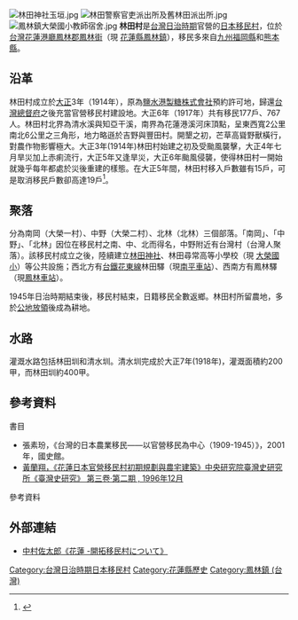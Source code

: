 [[File:林田神社玉垣.jpg|thumb]]
[[File:林田警察官吏派出所及舊林田派出所.jpg|thumb]]
[[File:鳳林鎮大榮國小教師宿舍.jpg|thumb]]
'''林田村'''是[[台灣日治時期|台灣日治時期]]官營的[[台灣日治時期日本移民村|日本移民村]]，位於[[台灣|台灣]][[花蓮港廳|花蓮港廳]][[鳳林郡|鳳林郡]][[鳳林街|鳳林街]]（現 [[花蓮縣|花蓮縣]][[鳳林鎮_(臺灣)|鳳林鎮]]），移民多來自[[九州_(日本)|九州]][[福岡縣|福岡縣]]和[[熊本縣|熊本縣]]。

==沿革==
林田村成立於[[大正|大正]]3年（1914年），原為[[鹽水港製糖|鹽水港製糖株式會社]]預約許可地，歸還[[臺灣總督府|台灣總督府]]之後充當官營移民村建設地。大正6年（1917年）共有移民177戶、767人。林田村北界為清水溪與知亞干溪，南界為花蓮港溪河床頂點，呈東西寬2公里南北6公里之三角形，地力略遜於吉野與豐田村。開墾之初，芒草高聳野獸橫行，對農作物影響極大。大正3年(1914年)林田村始建之初及受颱風襲擊，大正4年七月旱災加上赤痢流行，大正5年又逢旱災，大正6年颱風侵襲，使得林田村一開始就幾乎每年都處於災後重建的樣態。在大正5年間，林田村移入戶數雖有15戶，可是取消移民戶數卻高達19戶<ref name="張素玢">{{cite book |last=張素玢 |first= |date= |title=《未竟的殖民-日本在臺移民村》 |url= |location= |publisher=衛城出版 |page= |isbn= |author-link= }}</ref>。
==聚落==
分為南岡（大榮一村）、中野（大榮二村）、北林（北林）三個部落。「南岡」、「中野」、「北林」因位在移民村之南、中、北而得名，中野附近有台灣村（台灣人聚落）。該移民村成立之後，陸續建立[[林田神社|林田神社]]、林田尋常高等小學校（現 [[大榮國小|大榮國小]]）等公共設施；西北方有[[臺灣鐵路管理局|台鐵]][[臺東線|花東線]]林田驛（現[[南平車站_(臺灣)|南平車站]]）、西南方有鳳林驛（現[[鳳林車站|鳳林車站]]）。

1945年日治時期結束後，移民村結束，日籍移民全數返鄉。林田村所留農地，多於[[公地放領|公地放領]]後成為耕地。

==水路==
灌溉水路包括林田圳和清水圳。清水圳完成於大正7年(1918年)，灌溉面積約200甲，而林田圳約400甲。

==參考資料==
;書目
*張素玢，《台灣的日本農業移民——以官營移民為中心（1909-1945）》，2001年，國史館。
*[http://www.ith.sinica.edu.tw/quarterly_03.php?DB_Qua_MagID=51  黃蘭翔，《花蓮日本官營移民村初期規劃與農宅建築》中央研究院臺灣史研究所《臺灣史研究》 第三卷‧第二期 , 1996年12月] {{Wayback|url=http://www.ith.sinica.edu.tw/quarterly_03.php?DB_Qua_MagID=51 |date=20170203075757 }}
;參考資料
{{reflist}}
==外部連結==
*[https://web.archive.org/web/20180222104805/http://hist-geo.jp/pdf/archive/110/116_030.pdf  中村佐太郎《花蓮 -開拓移民村について》]
{{台灣日治時期日本移民村}}

[[Category:台灣日治時期日本移民村|Category:台灣日治時期日本移民村]]
[[Category:花蓮縣歷史|Category:花蓮縣歷史]]
[[Category:鳳林鎮_(台灣)|Category:鳳林鎮 (台灣)]]